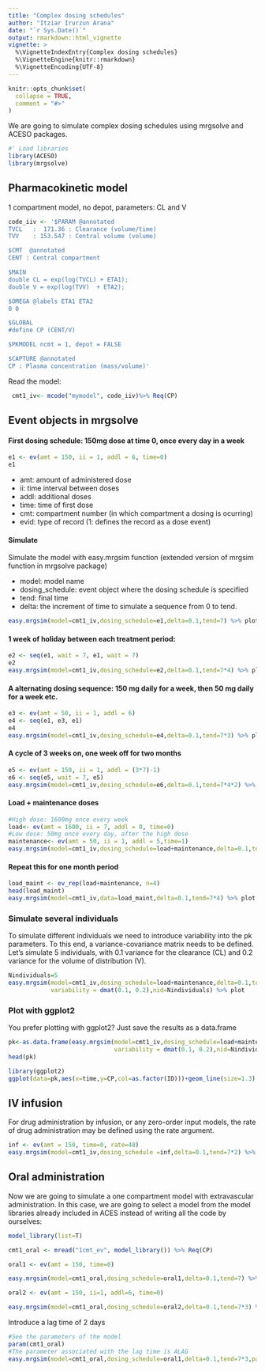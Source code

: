 ```yaml
---
title: "Complex dosing schedules"
author: "Itziar Irurzun Arana"
date: "`r Sys.Date()`"
output: rmarkdown::html_vignette
vignette: >
  %\VignetteIndexEntry{Complex dosing schedules}
  %\VignetteEngine{knitr::rmarkdown}
  %\VignetteEncoding{UTF-8}
---
```


```r
knitr::opts_chunk$set(
  collapse = TRUE,
  comment = "#>"
)
```

We are going to simulate complex dosing schedules using mrgsolve and ACESO packages. 

```r
#' Load libraries
library(ACESO)
library(mrgsolve)
```

## Pharmacokinetic model

1 compartment model, no depot, parameters: CL and V

```r
code_iiv <- '$PARAM @annotated
TVCL   :  171.36 : Clearance (volume/time)
TVV    : 153.547 : Central volume (volume)

$CMT  @annotated
CENT : Central compartment

$MAIN
double CL = exp(log(TVCL) + ETA1);
double V = exp(log(TVV)  + ETA2);

$OMEGA @labels ETA1 ETA2
0 0

$GLOBAL
#define CP (CENT/V)

$PKMODEL ncmt = 1, depot = FALSE

$CAPTURE @annotated
CP : Plasma concentration (mass/volume)'
```

Read the model:
```r
 cmt1_iv<- mcode("mymodel", code_iiv)%>% Req(CP) 
```
## Event objects in mrgsolve
#### First dosing schedule: 150mg dose at time 0, once every day in a week


```r
e1 <- ev(amt = 150, ii = 1, addl = 6, time=0)
e1
```
* amt: amount of administered dose 
* ii: time interval between doses
* addl: additional doses
* time: time of first dose
* cmt: compartment number (in which compartment a dosing is ocurring)
* evid: type of record (1: defines the record as a dose event)

#### Simulate 
Simulate the model with easy.mrgsim function (extended version of mrgsim function in mrgsolve package)

* model: model name
* dosing_schedule: event object where the dosing schedule is specified
* tend: final time
* delta: the increment of time to simulate a sequence from 0 to tend.
```r
easy.mrgsim(model=cmt1_iv,dosing_schedule=e1,delta=0.1,tend=7) %>% plot
```

#### 1 week of holiday between each treatment period:

```r
e2 <- seq(e1, wait = 7, e1, wait = 7)
e2
easy.mrgsim(model=cmt1_iv,dosing_schedule=e2,delta=0.1,tend=7*4) %>% plot
```



#### A alternating dosing sequence: 150 mg daily for a week, then 50 mg daily for a week etc.
```r
e3 <- ev(amt = 50, ii = 1, addl = 6)
e4 <- seq(e1, e3, e1)
e4
easy.mrgsim(model=cmt1_iv,dosing_schedule=e4,delta=0.1,tend=7*3) %>% plot

```

#### A cycle of 3 weeks on, one week off for two months
```r
e5 <- ev(amt = 150, ii = 1, addl = (3*7)-1)
e6 <- seq(e5, wait = 7, e5)
easy.mrgsim(model=cmt1_iv,dosing_schedule=e6,delta=0.1,tend=7*4*2) %>% plot
```

#### Load + maintenance doses
```r
#High dose: 1600mg once every week
load<- ev(amt = 1600, ii = 7, addl = 0, time=0)
#Low dose: 50mg once every day, after the high dose
maintenance<- ev(amt = 50, ii = 1, addl = 5,time=1)
easy.mrgsim(model=cmt1_iv,dosing_schedule=load+maintenance,delta=0.1,tend=7) %>% plot
```

#### Repeat this for one month period
```r
load_maint <- ev_rep(load+maintenance, n=4)
head(load_maint)
easy.mrgsim(model=cmt1_iv,data=load_maint,delta=0.1,tend=7*4) %>% plot
```

### Simulate several individuals
To simulate different individuals we need to introduce variability into the pk parameters. To this end, a variance-covariance matrix needs to be defined.
Let's simulate 5 individuals, with 0.1 variance for the clearance (CL) and 0.2 variance for the volume of distribution (V).  
```r
Nindividuals=5
easy.mrgsim(model=cmt1_iv,dosing_schedule=load+maintenance,delta=0.1,tend=7,
            variability = dmat(0.1, 0.2),nid=Nindividuals) %>% plot

```

### Plot with ggplot2
You prefer plotting with ggplot2? Just save the results as a data.frame
```r
pk<-as.data.frame(easy.mrgsim(model=cmt1_iv,dosing_schedule=load+maintenance,delta=0.1,tend=7,
                              variability = dmat(0.1, 0.2),nid=Nindividuals) )
head(pk)

library(ggplot2)
ggplot(data=pk,aes(x=time,y=CP,col=as.factor(ID)))+geom_line(size=1.3)
```

## IV infusion
For drug administration by infusion, or any zero-order input models, the rate of drug
administration may be defined using the rate argument. 
```r
inf <- ev(amt = 150, time=0, rate=48)
easy.mrgsim(model=cmt1_iv,dosing_schedule =inf,delta=0.1,tend=7*2) %>% plot
```

## Oral administration
Now we are going to simulate a one compartment model with extravascular administration. In this case, we are going to select a model from the model libraries already included in ACES instead of writing all the code by ourselves:
```r
model_library(list=T)

cmt1_oral <- mread("1cmt_ev", model_library()) %>% Req(CP) 

oral1 <- ev(amt = 150, time=0)

easy.mrgsim(model=cmt1_oral,dosing_schedule=oral1,delta=0.1,tend=7) %>% plot

oral2 <- ev(amt = 150, ii=1, addl=6, time=0)

easy.mrgsim(model=cmt1_oral,dosing_schedule=oral2,delta=0.1,tend=7*3) %>% plot

```

Introduce a lag time of 2 days
```r
#See the parameters of the model
param(cmt1_oral)
#The parameter associated with the lag time is ALAG
easy.mrgsim(model=cmt1_oral,dosing_schedule=oral1,delta=0.1,tend=7*3,parameters=list(ALAG=2)) %>% plot

```